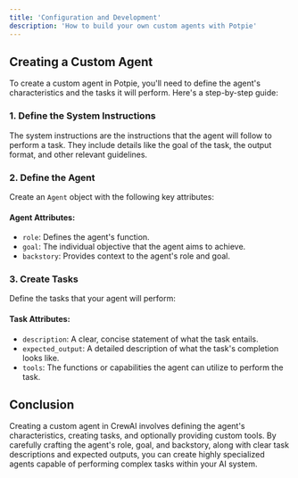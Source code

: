 ```yaml
---
title: 'Configuration and Development'
description: 'How to build your own custom agents with Potpie'
---
```


## Creating a Custom Agent

To create a custom agent in Potpie, you'll need to define the agent's characteristics and the tasks it will perform. Here's a step-by-step guide:

### 1. Define the System Instructions

The system instructions are the instructions that the agent will follow to perform a task. They include details like the goal of the task, the output format, and other relevant guidelines.

### 2. Define the Agent

Create an `Agent` object with the following key attributes:

#### Agent Attributes:
- `role`: Defines the agent's function.
- `goal`: The individual objective that the agent aims to achieve.
- `backstory`: Provides context to the agent's role and goal.

### 3. Create Tasks

Define the tasks that your agent will perform:

#### Task Attributes:
- `description`: A clear, concise statement of what the task entails.
- `expected_output`: A detailed description of what the task's completion looks like.
- `tools`: The functions or capabilities the agent can utilize to perform the task.


## Conclusion

Creating a custom agent in CrewAI involves defining the agent's characteristics, creating tasks, and optionally providing custom tools. By carefully crafting the agent's role, goal, and backstory, along with clear task descriptions and expected outputs, you can create highly specialized agents capable of performing complex tasks within your AI system.